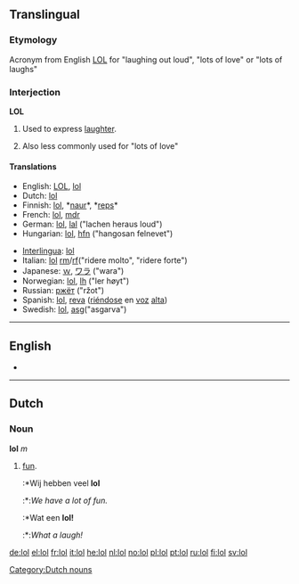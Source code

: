 {{see|LOL}}

==Translingual==
===Etymology===
Acronym from English [[LOL]] for "laughing out loud", "lots of love" or "lots of laughs"

===Interjection===
'''LOL'''

# {{txt}} Used to express [[laughter]].
# Also less commonly used for "lots of love"

====Translations====
{{top}}
*English: [[LOL]], [[lol]]
*Dutch: [[#Dutch|lol]]
*Finnish: [[lol]], *[[naur]]*, *[[reps]]*
*French: [[lol]], [[mdr]]
*German: [[lol]], [[lal]] ("lachen heraus loud")
*Hungarian: [[lol]], [[hfn]] ("hangosan felnevet")
{{mid}}
*[[Interlingua]]: [[lol]]
*Italian: [[lol]] [[rm]]/[[rf]]("ridere molto", "ridere forte")
*Japanese: [[ｗ]], [[ワラ]] ("wara")
*Norwegian: [[lol]], [[lh]] ("ler høyt")
*Russian: [[ржёт]] ("ržot")
*Spanish: [[lol]], [[reva]] ([[riéndose]] en [[voz]] [[alto#Spanish|alta]])
*Swedish: [[lol]], [[asg]]("asgarva")
{{bottom}}

----

==English==
* {{alternative spelling of|[[LOL]]}}

----

==Dutch==
===Noun===
'''lol''' ''m''

#[[fun]].
#:*Wij hebben veel '''lol'''
#:*:''We have a lot of fun.''
#:*Wat een '''lol!'''
#:*:''What a laugh!''

[[Category:Dutch nouns]]

[[de:lol]]
[[el:lol]]
[[fr:lol]]
[[it:lol]]
[[he:lol]]
[[nl:lol]]
[[no:lol]]
[[pl:lol]]
[[pt:lol]]
[[ru:lol]]
[[fi:lol]]
[[sv:lol]]